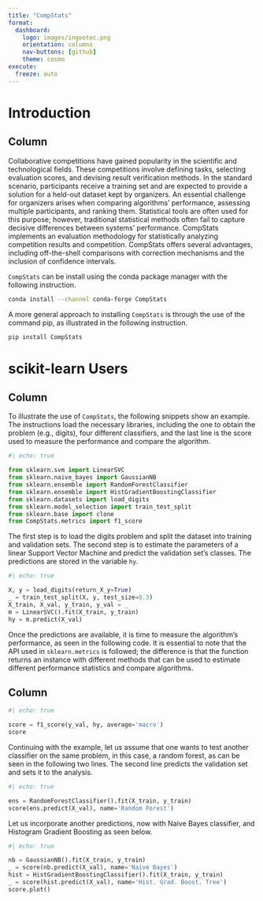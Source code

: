 ```yaml
--- 
title: "CompStats"
format: 
  dashboard:
    logo: images/ingeotec.png
    orientation: columns
    nav-buttons: [github]
    theme: cosmo
execute:
  freeze: auto    
---
```


# Introduction

## Column 

::: {.card title='Introduction'}  
Collaborative competitions have gained popularity in the scientific and technological fields. These competitions involve defining tasks, selecting evaluation scores, and devising result verification methods. In the standard scenario, participants receive a training set and are expected to provide a solution for a held-out dataset kept by organizers. An essential challenge for organizers arises when comparing algorithms' performance, assessing multiple participants, and ranking them. Statistical tools are often used for this purpose; however, traditional statistical methods often fail to capture decisive differences between systems' performance. CompStats implements an evaluation methodology for statistically analyzing competition results and competition. CompStats offers several advantages, including off-the-shell comparisons with correction mechanisms and the inclusion of confidence intervals. 
:::

::: {.card title='Installing using conda'}

`CompStats` can be install using the conda package manager with the following instruction.

```sh
conda install --channel conda-forge CompStats
``` 
::: 

::: {.card title='Installing using pip'} 
A more general approach to installing `CompStats` is through the use of the command pip, as illustrated in the following instruction.

```sh
pip install CompStats
```
::: 

# scikit-learn Users

## Column 

To illustrate the use of `CompStats`, the following snippets show an example. The instructions load the necessary libraries, including the one to obtain the problem (e.g., digits), four different classifiers, and the last line is the score used to measure the performance and compare the algorithm. 

```python
#| echo: true

from sklearn.svm import LinearSVC
from sklearn.naive_bayes import GaussianNB
from sklearn.ensemble import RandomForestClassifier
from sklearn.ensemble import HistGradientBoostingClassifier
from sklearn.datasets import load_digits
from sklearn.model_selection import train_test_split
from sklearn.base import clone
from CompStats.metrics import f1_score
```

The first step is to load the digits problem and split the dataset into training and validation sets. The second step is to estimate the parameters of a linear Support Vector Machine and predict the validation set's classes. The predictions are stored in the variable `hy`.

```python
#| echo: true

X, y = load_digits(return_X_y=True)
_ = train_test_split(X, y, test_size=0.3)
X_train, X_val, y_train, y_val = _
m = LinearSVC().fit(X_train, y_train)
hy = m.predict(X_val)
```

Once the predictions are available, it is time to measure the algorithm's performance, as seen in the following code. It is essential to note that the API used in `sklearn.metrics` is followed; the difference is that the function returns an instance with different methods that can be used to estimate different performance statistics and compare algorithms. 

## Column 

```python
#| echo: true

score = f1_score(y_val, hy, average='macro')
score
```

Continuing with the example, let us assume that one wants to test another classifier on the same problem, in this case, a random forest, as can be seen in the following two lines. The second line predicts the validation set and sets it to the analysis.

```python
#| echo: true

ens = RandomForestClassifier().fit(X_train, y_train)
score(ens.predict(X_val), name='Random Forest')
```

Let us incorporate another predictions, now with Naive Bayes classifier, and Histogram Gradient Boosting as seen below.

```python
#| echo: true

nb = GaussianNB().fit(X_train, y_train)
_ = score(nb.predict(X_val), name='Naive Bayes')
hist = HistGradientBoostingClassifier().fit(X_train, y_train)
_ = score(hist.predict(X_val), name='Hist. Grad. Boost. Tree')
score.plot()
```